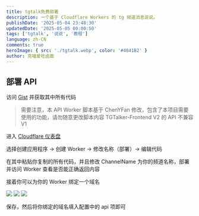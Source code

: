 ```yaml
---
title: tgtalk免费部署
description: 一个基于 Cloudflare Workers 的 tg 频道消息说说。
publishDate: '2025-05-04 23:48:30'
updatedDate: '2025-05-05 00:00:50'
tags: ['tgtalk', '说说', '教程']
language: zh-CN
comments: true
heroImage: { src: './tgtalk.webp', color: '#4841B2' }
author: 克喵爱吃卤面
---
```



## 部署 API

访问 [Gist][1] 并获取其中所有代码

> 需要注意，本 API Worker 脚本基于 ChenYFan 修改，包含了本项目需要使用的功能，请勿随意更改脚本内容
> TGTalker-Frontend V2 的 API 不兼容 V1

进入 [Cloudflare 仪表盘][2]

选择创建应用程序 -> 创建 Worker -> 修改名称（部署）-> 编辑代码

在其中粘贴你复制的所有代码，并且修改 ChannelName 为你的频道名称，部署并访问 Worker 查看是否能正确返回内容

接着你可以为你的 Worker 绑定一个域名

![](https://cdn.jsdelivr.net/gh/kmfx/tuchuang@main/img/202505042340004.png)
![](https://cdn.jsdelivr.net/gh/kmfx/tuchuang@main/img/202505042340138.png)
![](https://cdn.jsdelivr.net/gh/kmfx/tuchuang@main/img/202505042340963.png)

保存，然后将你绑定的域名填入配置中的 api 项即可

[1]: https://gist.github.com/FloatSheep/55db67d9e8148149ebbcb0f9f6b0d901
[2]: https://dash.cloudflare.com